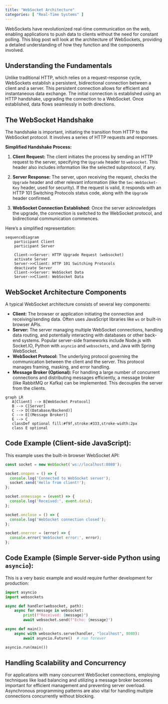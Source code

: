 ```yaml
---
title: "WebSocket Architecture"
categories: [ "Real-Time Systems" ]
---
```


WebSockets have revolutionized real-time communication on the web, enabling applications to push data to clients without the need for constant polling. This blog post will look at the architecture of WebSockets, providing a detailed understanding of how they function and the components involved.

## Understanding the Fundamentals

Unlike traditional HTTP, which relies on a request-response cycle, WebSockets establish a persistent, bidirectional connection between a client and a server. This persistent connection allows for efficient and instantaneous data exchange. The initial connection is established using an HTTP handshake, upgrading the connection to a WebSocket. Once established, data flows seamlessly in both directions.

## The WebSocket Handshake

The handshake is important, initiating the transition from HTTP to the WebSocket protocol. It involves a series of HTTP requests and responses.

**Simplified Handshake Process:**

1.  **Client Request:** The client initiates the process by sending an HTTP request to the server, specifying the `Upgrade` header to `websocket`. This header also includes information like the selected subprotocol, if any.

2.  **Server Response:** The server, upon receiving the request, checks the `Upgrade` header and other relevant information (like the `Sec-WebSocket-Key` header, used for security). If the request is valid, it responds with an HTTP 101 Switching Protocols status code, along with the `Upgrade` header confirmed.

3.  **WebSocket Connection Established:** Once the server acknowledges the upgrade, the connection is switched to the WebSocket protocol, and bidirectional communication commences.

Here's a simplified representation:

```mermaid
sequenceDiagram
    participant Client
    participant Server

    Client->>Server: HTTP Upgrade Request (websocket)
    activate Server
    Server->>Client: HTTP 101 Switching Protocols
    deactivate Server
    Client->>Server: WebSocket Data
    Server->>Client: WebSocket Data
```

## WebSocket Architecture Components

A typical WebSocket architecture consists of several key components:

-   **Client:** The browser or application initiating the connection and receiving/sending data. Often uses JavaScript libraries like `ws` or built-in browser APIs.
-   **Server:** The server managing multiple WebSocket connections, handling data routing, and potentially interacting with databases or other back-end systems. Popular server-side frameworks include Node.js with Socket.IO, Python with `asyncio` and `websockets`, and Java with Spring WebSocket.
-   **WebSocket Protocol:** The underlying protocol governing the communication between the client and the server. This protocol manages framing, masking, and error handling.
-   **Message Broker (Optional):** For handling a large number of concurrent connections and distributing messages efficiently, a message broker (like RabbitMQ or Kafka) can be implemented. This decouples the server from the clients.

```mermaid
graph LR
   A[Client] --> B[WebSocket Protocol]
   B --> C[Server]
   C --> D[(Database/Backend)]
   C --> E[(Message Broker)]
   E --> C
   classDef optional fill:#f9f,stroke:#333,stroke-width:2px
   class E optional
```

## Code Example (Client-side JavaScript):

This example uses the built-in browser WebSocket API:

``` javascript
const socket = new WebSocket('ws://localhost:8080');

socket.onopen = () => {
  console.log('Connected to WebSocket server');
  socket.send('Hello from client!');
};

socket.onmessage = (event) => {
  console.log('Received:', event.data);
};

socket.onclose = () => {
  console.log('WebSocket connection closed');
};

socket.onerror = (error) => {
  console.error('WebSocket error:', error);
};
```

## Code Example (Simple Server-side Python using `asyncio`):

This is a very basic example and would require further development for production:

``` python
import asyncio
import websockets

async def handler(websocket, path):
    async for message in websocket:
        print(f"Received: {message}")
        await websocket.send(f"Echo: {message}")

async def main():
    async with websockets.serve(handler, "localhost", 8080):
        await asyncio.Future()  # run forever

asyncio.run(main())
```

## Handling Scalability and Concurrency

For applications with many concurrent WebSocket connections, employing techniques like load balancing and utilizing a message broker becomes important for efficient management and preventing server overload. Asynchronous programming patterns are also vital for handling multiple connections concurrently without blocking.



